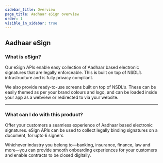 ```yaml
---
sidebar_title: Overview
page_title: Aadhaar eSign overview
order: 1
visible_in_sidebar: true
---
```


## Aadhaar eSign

### What is eSign?

Our eSign APIs enable easy collection of Aadhaar based electronic signatures that are legally enforceable. This is built on top of NSDL’s infrastructure and is fully privacy compliant.

We also provide ready-to-use screens built on top of NSDL’s. These can be easily themed as per your brand colours and logo, and can be loaded inside your app as a webview or redirected to via your website.

<hr class="primary" />

### What can I do with this product?

Offer your customers a seamless experience of Aadhaar based electronic signatures. eSign APIs can be used to collect legally binding signatures on a document, for upto 6 signers.

Whichever industry you belong to—banking, insurance, finance, law and more—you can provide smooth onboarding experiences for your customers and enable contracts to be closed digitally.

<WasPageHelpful />
